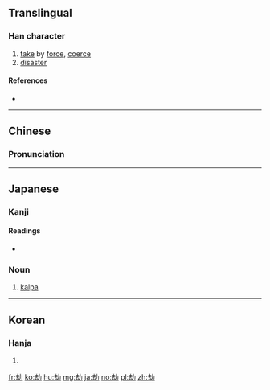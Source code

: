{{also|刦}}
==Translingual==

===Han character===
{{Han char|rn=19|rad=力|as=05|sn=7|four=47720|canj=土戈大尸 (GIKS), X土戈大尸 (XGIKS)|ids=⿰去力}}

# [[take]] by [[force]], [[coerce]]
# [[disaster]]

====References====
* {{Han ref|kx=0146.300|dkj=02316|dj=0331.030|hdz=10367.120|uh=52AB|ud=21163|bh=A754|bd=42836}}

----

==Chinese==
{{zh-forms}}

===Pronunciation===
{{zh-pron
|m=jié
|c=gip3
|mn=kiap
|mc=y
|oc=y
|ma=
|cat=v,n
}}

----

==Japanese==

===Kanji===
{{ja-kanji|grade=|rs=力05}}

====Readings====
{{ja-kanjitab|こう|yomi=o}}
* {{ja-readings|goon=[[こう]] (kō)|kanon=[[きょう]] (kyō)|kanyoon=[[ごう]] (gō)|kun=[[おびやかす]] (obiyakasu)}}

===Noun===
{{ja-noun|こう}}

# {{context|Buddhism|lang=ja|sort=こう}} [[kalpa]]

----

==Korean==

===Hanja===
{{ko-hanja|hangeul=겁|rv=geop|mr=kŏp}}

# {{defn|lang=ko|sort=力05}}

[[fr:劫]]
[[ko:劫]]
[[hu:劫]]
[[mg:劫]]
[[ja:劫]]
[[no:劫]]
[[pl:劫]]
[[zh:劫]]